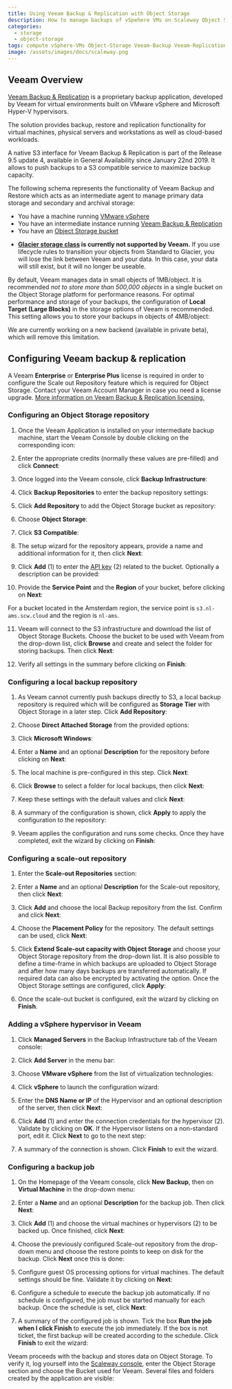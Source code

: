 ```yaml
---
title: Using Veeam Backup & Replication with Object Storage
description: How to manage backups of vSpehere VMs on Scaleway Object Storage with Veeam Backup & Replication
categories: 
  - storage
  - object-storage
tags: compute vSphere-VMs Object-Storage Veeam-Backup Veeam-Replication backups
image: /assets/images/docs/scaleway.png
---
```



## Veeam Overview

[Veeam Backup & Replication](https://www.veeam.com/vm-backup-recovery-replication-software.html) is a proprietary backup application, developed by Veeam for virtual environments built on VMware vSphere and Microsoft Hyper-V hypervisors.

The solution provides backup, restore and replication functionality for virtual machines, physical servers and workstations as well as cloud-based workloads.

A native S3 interface for Veeam Backup & Replication is part of the Release 9.5 update 4, available in General Availability since January 22nd 2019. It allows to push backups to a S3 compatible service to maximize backup capacity.

The following schema represents the functionality of Veeam Backup and Restore which acts as an intermediate agent to manage primary data storage and secondary and archival storage:

<Lightbox src="scaleway_schema_veeam.jpg" alt="" />

<Message type="requirement">

- You have a machine running [VMware vSphere](https://www.vmware.com/products/vsphere.html)
- You have an intermediate instance running [Veeam Backup & Replication](https://www.veeam.com/vm-backup-recovery-replication-software.html)
- You have an [Object Storage bucket](https://www.scaleway.com/en/docs/storage/object/how-to/create-a-bucket/)

</Message>

<Message type="important">

  - **[Glacier storage class](/storage/object/concepts/#storage-class) is currently not supported by Veeam.**
  If you use lifecycle rules to transition your objects from Standard to Glacier, you will lose the link between Veeam and your data. 
  In this case, your data will still exist, but it will no longer be useable. 

</Message>

<Message type="tip">

By default, Veeam manages data in small objects of 1MB/object. It is recommended *not to store more than 500,000 objects* in a single bucket on the Object Storage platform for performance reasons. 
For optimal performance and storage of your backups, the configuration of **Local Target (Large Blocks)** in the storage options of Veeam is recommended. This setting allows you to store your backups in objects of 4MB/object:

<Lightbox src="scaleway-veeam-target.png" width="120" alt="" />

 We are currently working on a new backend (available in private beta), which will remove this limitation.

</Message>

## Configuring Veeam backup & replication

<Message type="important">

A Veeam **Enterprise** or **Enterprise Plus** license is required in order to configure the Scale out Repository feature which is required for Object Storage. Contact your Veeam Account Manager in case you need a license upgrade. [More information on Veeam Backup & Replication licensing.](https://www.veeam.com/products-edition-comparison.html)

</Message>

### Configuring an Object Storage repository

1. Once the Veeam Application is installed on your intermediate backup machine, start the Veeam Console by double clicking on the corresponding icon:

  <Lightbox src="scaleway-veeam-01.png" alt="" />

2. Enter the appropriate credits (normally these values are pre-filled) and click **Connect**:

  <Lightbox src="scaleway-veeam-02.png" alt="" />

3. Once logged into the Veeam console, click **Backup Infrastructure**:

  <Lightbox src="scaleway-veeam-backup-infrastructure.png" alt="" />

4. Click **Backup Repositories** to enter the backup repository settings:

  <Lightbox src="scaleway-veeam-03.png" alt="" />

5. Click **Add Repository** to add the Object Storage bucket as repository:

  <Lightbox src="scaleway-veeam-04.png" alt="" />

6. Choose **Object Storage**:

  <Lightbox src="scaleway-veeam-05.png" alt="" />

7. Click **S3 Compatible**:

  <Lightbox src="scaleway-veeam-06.png" alt="" />

8. The setup wizard for the repository appears, provide a name and additional information for it, then click **Next**:

  <Lightbox src="scaleway-veeam-07.png" alt="" />

9. Click **Add** (1) to enter the [API key](/console/my-project/how-to/generate-api-key/) (2) related to the bucket. Optionally a description can be provided:

  <Lightbox src="scaleway-veeam-08.png" alt="" />

10. Provide the **Service Point** and the **Region** of your bucket, before clicking on **Next**:

  <Lightbox src="scaleway-veeam-09.png" alt="" />

  <Message type="note">

  For a bucket located in the Amsterdam region, the service point is `s3.nl-ams.scw.cloud` and the region is `nl-ams`.

  </Message>

11. Veeam will connect to the S3 infrastructure and download the list of Object Storage Buckets. Choose the bucket to be used with Veeam from the drop-down list, click **Browse** and create and select the folder for storing backups. Then click **Next**:

  <Lightbox src="scaleway-veeam-10.png" alt="" />

  <Lightbox src="scaleway-veeam-11.png" alt="" />

12. Verify all settings in the summary before clicking on **Finish**:

  <Lightbox src="scaleway-veeam-12.png" alt="" />

### Configuring a local backup repository

1. As Veeam cannot currently push backups directly to S3, a local backup repository is required which will be configured as **Storage Tier** with Object Storage in a later step. Click **Add Repository**:

  <Lightbox src="scaleway-veeam-04.png" alt="" />

2. Choose **Direct Attached Storage** from the provided options:

  <Lightbox src="scaleway-veeam-13.png" alt="" />

3. Click **Microsoft Windows**:

  <Lightbox src="scaleway-veeam-14.png" alt="" />

4. Enter a **Name** and an optional **Description** for the repository before clicking on **Next**:

  <Lightbox src="scaleway-veeam-15.png" alt="" />

5. The local machine is pre-configured in this step. Click **Next**:

  <Lightbox src="scaleway-veeam-16.png" alt="" />

6. Click **Browse** to select a folder for local backups, then click **Next**:

  <Lightbox src="scaleway-veeam-17.png" alt="" />

7. Keep these settings with the default values and click **Next**:

  <Lightbox src="scaleway-veeam-18.png" alt="" />

8. A summary of the configuration is shown, click **Apply** to apply the configuration to the repository:

  <Lightbox src="scaleway-veeam-19.png" alt="" />

9. Veeam applies the configuration and runs some checks. Once they have completed, exit the wizard by clicking on **Finish**:

  <Lightbox src="scaleway-veeam-20.png" alt="" />

### Configuring a scale-out repository

1. Enter the **Scale-out Repositories** section:

  <Lightbox src="scaleway-veeam-21.png" alt="" />

2. Enter a **Name** and an optional **Description** for the Scale-out repository, then click **Next**:

  <Lightbox src="scaleway-veeam-22.png" alt="" />

3. Click **Add** and choose the local Backup repository from the list. Confirm and click **Next**:

  <Lightbox src="scaleway-veeam-23.png" alt="" />

4. Choose the **Placement Policy** for the repository. The default settings can be used, click **Next**:

  <Lightbox src="scaleway-veeam-24.png" alt="" />

5. Click **Extend Scale-out capacity with Object Storage** and choose your Object Storage repository from the drop-down list. It is also possible to define a time-frame in which backups are uploaded to Object Storage and after how many days backups are transferred automatically. If required data can also be encrypted by activating the option. Once the Object Storage settings are configured, click **Apply**:

  <Lightbox src="scaleway-veeam-25.png" alt="" />

6. Once the scale-out bucket is configured, exit the wizard by clicking on **Finish**.

  <Lightbox src="scaleway-veeam-26.png" alt="" />

### Adding a vSphere hypervisor in Veeam

1. Click **Managed Servers** in the Backup Infrastructure tab of the Veeam console:

  <Lightbox src="scaleway-veeam-27.png" alt="" />

2. Click **Add Server** in the menu bar:

  <Lightbox src="scaleway-veeam-28.png" alt="" />

3. Choose **VMware vSphere** from the list of virtualization technologies:

  <Lightbox src="scaleway-veeam-29.png" alt="" />

4. Click **vSphere** to launch the configuration wizard:

  <Lightbox src="scaleway-veeam-30.png" alt="" />

5. Enter the **DNS Name or IP** of the Hypervisor and an optional description of the server, then click **Next**:

  <Lightbox src="scaleway-veeam-31.png" alt="" />

6. Click **Add** (1) and enter the connection credentials for the hypervisor (2). Validate by clicking on **OK**. If the Hypervisor listens on a non-standard port, edit it. Click **Next** to go to the next step:

  <Lightbox src="scaleway-veeam-32.png" alt="" />

7. A summary of the connection is shown. Click **Finish** to exit the wizard.

### Configuring a backup job

1. On the Homepage of the Veeam console, click **New Backup**, then on **Virtual Machine** in the drop-down menu:

  <Lightbox src="scaleway-veeam-33.png" alt="" />

  <Lightbox src="scaleway-veeam-34.png" alt="" />

2. Enter a **Name** and an optional **Description** for the backup job. Then click **Next**:

  <Lightbox src="scaleway-veeam-35.png" alt="" />

3. Click **Add** (1) and choose the virtual machines or hypervisors (2) to be backed up. Once finished, click **Next**:

  <Lightbox src="scaleway-veeam-36.png" alt="" />

4. Choose the previously configured Scale-out repository from the drop-down menu and choose the restore points to keep on disk for the backup. Click **Next** once this is done:

  <Lightbox src="scaleway-veeam-37.png" alt="" />

5. Configure guest OS processing options for virtual machines. The default settings should be fine. Validate it by clicking on **Next**:

  <Lightbox src="scaleway-veeam-38.png" alt="" />

6. Configure a schedule to execute the backup job automatically. If no schedule is configured, the job must be started manually for each backup. Once the schedule is set, click **Next**:

  <Lightbox src="scaleway-veeam-39.png" alt="" />

7. A summary of the configured job is shown. Tick the box **Run the job when I click Finish** to execute the job immediately. If the box is not ticket, the first backup will be created according to the schedule. Click **Finish** to exit the wizard:

  <Lightbox src="scaleway-veeam-40.png" alt="" />

Veeam proceeds with the backup and stores data on Object Storage. To verify it, log yourself into the [Scaleway console](https://console.scaleway.com), enter the Object Storage section and choose the Bucket used for Veeam. Several files and folders created by the application are visible:

<Lightbox src="scaleway-veeam-backup-files.png" alt="" />
